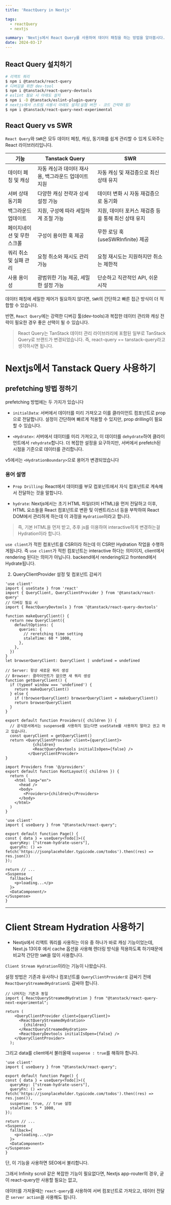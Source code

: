 ```yaml
---
title: 'ReactQuery in Nextjs'

tags:
  - reactQuery
  - nextjs

summary: 'Nextjs에서 React Query를 사용하여 데이터 패칭을 하는 방법을 알아봅시다.'
date: 2024-03-17
---
```


## React Query 설치하기

```bash
# 리액트 쿼리
$ npm i @tanstack/react-query
# 디버깅을 위한 dev-tool
$ npm i @tanstack/react-query-devtools
# eslint 필요 시 아래도 설치
$ npm i -D @tanstack/eslint-plugin-query
# nextjs에서 스트림 사용시 아래도 설치(실험 버전 - 코드 간략화 됨)
$ npm i @tanstack/react-query-next-experimental
```

## React Query vs SWR

`React Query`와 `SWR`은 모두 데이터 페칭, 캐싱, 동기화를 쉽게 관리할 수 있게 도와주는 React 라이브러리입니다.

| 기능                        | Tanstack Query                                      | SWR                                                 |
| --------------------------- | --------------------------------------------------- | --------------------------------------------------- |
| 데이터 페칭 및 캐싱         | 자동 캐싱과 데이터 재사용, 백그라운드 업데이트 지원 | 자동 캐싱 및 재검증으로 최신 상태 유지              |
| 서버 상태 동기화            | 다양한 캐싱 전략과 상세 설정 가능                   | 데이터 변화 시 자동 재검증으로 동기화               |
| 백그라운드 업데이트         | 지원, 구성에 따라 세밀하게 조절 가능                | 지원, 데이터 포커스 재검증 등을 통해 최신 상태 유지 |
| 페이지네이션 및 무한 스크롤 | 구성이 용이한 훅 제공                               | 무한 로딩 훅 (useSWRInfinite) 제공                  |
| 쿼리 취소 및 실패 관리      | 요청 취소와 재시도 관리 가능                        | 요청 재시도는 지원하지만 취소는 제한적              |
| 사용 용이성                 | 광범위한 기능 제공, 세밀한 설정 가능                | 단순하고 직관적인 API, 쉬운 시작                    |

데이터 패칭에 세밀한 제어가 필요하지 않다면, `SWR`의 간단하고 빠른 접근 방식이 더 적합할 수 있습니다.

반면, `React Query`에는 강력한 디버깅 툴(dev-tools)과 복잡한 데이터 관리와 캐싱 전략이 필요한 경우 좋은 선택이 될 수 있습니다.

> React Query는 TanStack 데이터 관리 라이브러리에 포함된 일부로 TanStack Query로 브랜드가 변경되었습니다. 즉, react-query == tanstack-query라고 생각하시면 됩니다.

# Nextjs에서 Tanstack Query 사용하기

## prefetching 방법 정하기

prefetching 방법에는 두 가지가 있습니다

- `initialData`: 서버에서 데이터를 미리 가져오고 이를 클라이언트 컴포넌트로 prop으로 전달합니다. 설정이 간단하며 빠르게 적용할 수 있지만, prop drilling이 필요할 수 있습니다.

- `<Hydrate>`: 서버에서 데이터를 미리 가져오고, 이 데이터를 `dehydrate`하여 클라이언트에서 `rehydrate`합니다. 더 복잡한 설정을 요구하지만, 서버에서 prefetch된 시점을 기준으로 데이터를 관리합니다.

v5에서는 `<HydrationBoundary>`으로 용어가 변경되었습니다

### 용어 설명

- `Prop Drilling`: React에서 데이터를 부모 컴포넌트에서 자식 컴포넌트로 계속해서 전달하는 것을 말합니다.

- `hydrate`: Nextjs에서는 초기 HTML 파일(더미 HTML)을 먼저 전달하고 이후,
  HTML 요소들을 React 컴포넌트로 변환 및 이벤트리스너 등을 부착하여 React DOM에서 관리하게 하는데 이 과정을 `Hydration`이라고 합니다.

> 즉, 기본 HTML을 먼저 받고, 추후 js를 이용하여 interactive하게 변경하는걸 Hydration이라 합니다.

`use client`가 적힌 컴포넌트를 CSR이라 하는데 이 CSR만 Hydration 작업을 수행하게됩니다.
즉 `use client`가 적힌 컴포넌트는 interactive 하다는 의미이지, client에서 rendering 된다는 의미가 아닙니다.
backend에서 rendering되고 frontend에서 Hydrate됩니다.

2. QueryClientProvider 설정 및 컴포넌트 감싸기

```javascript:app/providers.tsx
'use client'
import { useState } from 'react'
import { QueryClient, QueryClientProvider } from '@tanstack/react-query'
// 디버깅 필요 시
import { ReactQueryDevtools } from '@tanstack/react-query-devtools'

function makeQueryClient() {
  return new QueryClient({
    defaultOptions: {
      queries: {
        // reretching time setting
        staleTime: 60 * 1000,
      },
    },
  })
}
let browserQueryClient: QueryClient | undefined = undefined

// Server: 항상 새로운 쿼리 생성
// Browser: 클라이언트가 없으면 새 쿼리 생성
function getQueryClient() {
  if (typeof window === 'undefined') {
    return makeQueryClient()
  } else {
    if (!browserQueryClient) browserQueryClient = makeQueryClient()
    return browserQueryClient
  }
}

export default function Providers({ children }) {
  // 공식문서에서는 suspense를 사용하지 않는다면 useState를 사용하지 말라고 권고 하고 있습니다.
  const queryClient = getQueryClient()
  return <QueryClientProvider client={queryClient}>
            {children}
            <ReactQueryDevtools initialIsOpen={false} />
          </QueryClientProvider>
}
```

```javascript:app/layout.tsx
import Providers from '@/providers'
export default function RootLayout({ children }) {
  return (
    <html lang="en">
      <head />
      <body>
        <Providers>{children}</Providers>
      </body>
    </html>
  )
}
```

```javascript:app/page.tsx
'use client'
import { useQuery } from "@tanstack/react-query";

export default function Page() {
const { data } = useQuery<Todo[]>({
  queryKey: ["stream-hydrate-users"],
  queryFn: () => fetch('https://jsonplaceholder.typicode.com/todos').then((res) => res.json())
});

return // ...
<Suspense
  fallback={
    <p>loading...</p>
  }>
  <DataComponent/>
</Suspense>
}
```

---

# Client Stream Hydration 사용하기

- Nextjs에서 리액트 쿼리를 사용하는 이유 중 하나가 바로 캐싱 기능이었는데, Next.js 13이후 에서 cache 옵션을 사용해 렌더링 방식을 적용하도록 하기때문에 비교적 간단한 `SWR`을 많이 사용합니다.

`Client Stream Hydration`이라는 기능이 나왔습니다.

설정 방법은 기존과 유사하나 컴포넌트를 `QueryClientProvider로` 감싸기 전에 `ReactQueryStreamedHydration도` 감싸야 합니다.

```javascript:app/providers.tsx
// 나머지는 기존과 동일
import { ReactQueryStreamedHydration } from "@tanstack/react-query-next-experimental";

return (
    <QueryClientProvider client={queryClient}>
      <ReactQueryStreamedHydration>
        {children}
      </ReactQueryStreamedHydration>
      <ReactQueryDevtools initialIsOpen={false} />
    </QueryClientProvider>
  );
```

그리고 data를 client에서 불러올때 `suspense : true`를 해줘야 합니다.

```javascript:app/page.tsx
'use client'
import { useQuery } from "@tanstack/react-query";

export default function Page() {
const { data } = useQuery<Todo[]>({
  queryKey: ["stream-hydrate-users"],
  queryFn: () => fetch('https://jsonplaceholder.typicode.com/todos').then((res) => res.json()),
  suspense: true, // true 설정
  staleTime: 5 * 1000,
});

return // ...
<Suspense
  fallback={
    <p>loading...</p>
  }>
  <DataComponent>
</Suspense>
}
```

단, 이 기능을 사용하면 SEO에서 불리합니다.

그래서 Infinity scroll 같은 복잡한 기능이 필요없다면, Nextjs app-router의 경우, 굳이 react-query만 사용할 필요는 없고,

데이터를 가져올때는 `react-query`를 사용하여 서버 컴포넌트로 가져오고, 데이터 전달은 `server action`을 사용해도 됩니다.
